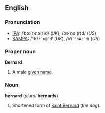 ==English==
===Pronunciation===
*[[IPA]]: /ˈbɜː(r)nə(r)d/ (''UK''), /bɚˈnɑː(r)d/ (''US'')
*[[SAMPA]]: /<tt>"b3:`n@`d</tt>/ (''UK''), /<tt>b3`"nA:`d</tt>/ (''US'')

===Proper noun===
'''Bernard'''

# A male [[given name]].

===Noun===
'''bernard''' (''plural'' '''bernards''')

# Shortened form of [[Saint Bernard]] (''the dog'').